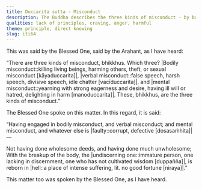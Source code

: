 ```yaml
---
title: Duccarita sutta - Misconduct
description: The Buddha describes the three kinds of misconduct - by body, speech and mind.
qualities: lack of principles, craving, anger, harmful
theme: principle, direct knowing
slug: iti64
---
```


This was said by the Blessed One, said by the Arahant, as I have heard:

“There are three kinds of misconduct, bhikkhus. Which three? |Bodily misconduct::killing living beings, harming others, theft, or sexual misconduct [kāyaduccarita]|, |verbal misconduct::false speech, harsh speech, divisive speech, idle chatter [vacīduccarita]|, and |mental misconduct::yearning with strong eagerness and desire, having ill will or hatred, delighting in harm [manoduccarita]|. These, bhikkhus, are the three kinds of misconduct.”

The Blessed One spoke on this matter. In this regard, it is said:

“Having engaged in bodily misconduct,
and verbal misconduct;
and mental misconduct,
and whatever else is |faulty::corrupt, defective [dosasaṁhita]|—

Not having done wholesome deeds,
and having done much unwholesome;
With the breakup of the body, the |undiscerning one::immature person, one lacking in discernment, one who has not cultivated wisdom [duppañña]|,
is reborn in |hell::a place of intense suffering, lit. no good fortune [niraya]|.”

This matter too was spoken by the Blessed One, as I have heard.